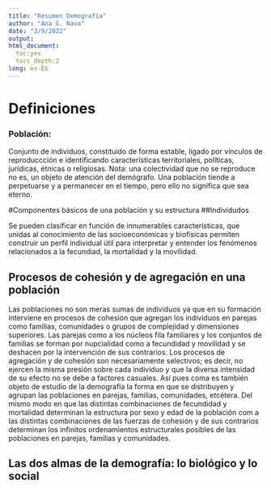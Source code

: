 ```yaml
---
title: "Resumen Demografía"
author: "Ana G. Nava"
date: "2/9/2022"
output: 
html_document:
  toc:yes
  tocs_depth:2
long: es-ES
---
```

# Definiciones
### Población: 
Conjunto de individuos, constituido de forma estable, ligado por vínculos de reproduccción e identificando características territoriales, políticas, jurídicas, étnicas o religiosas. 
Nota: una colectividad que no se reproduce no es, un objeto de atención del demógrafo.
Una población tiende a perpetuarse y a permanecer en el tiempo, pero ello no significa que sea eterno. 

#Componentes básicos de una población y su estructura
##Individudos

Se pueden clasificar en función de innumerables características, que unidas al conocimiento de las socioeconómicas y biofísicas permiten construir un perfil individual útil para interpretar y entender los fenómenos relacionados a la fecundiad, la mortalidad y la movilidad. 

## Procesos de cohesión y de agregación en una población

Las poblaciones no son meras sumas de individuos ya que en su formación interviene en procesos de cohesión que agregan los individuos en parejas como familias, comunidades o grupos de complejidad y dimensiones superiores. Las parejas como a los núcleos fila familiares y los conjuntos de familias se forman por nupcialidad como a fecundidad y movilidad y se deshacen por la intervención de sus contrarios. 
Los procesos de agregación y de cohesión son necesariamente selectivos; es decir, no ejercen la misma presión sobre cada individuo y que la diversa intensidad de su efecto no se debe a factores casuales.
Así pues coma es también objeto de estudio de la demografía la forma en que se distribuyen y agrupan las poblaciones en parejas, familias, comunidades, etcétera. Del mismo modo en que las distintas combinaciones de fecundidad y mortalidad determinan la estructura por sexo y edad de la población com a las distintas combinaciones de las fuerzas de cohesión y de sus contrarios determinan los infinitos ordenamientos estructurales posibles de las poblaciones en parejas, familias y comunidades.


## Las dos almas de la demografía: lo biológico y lo social

